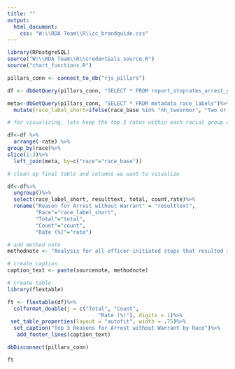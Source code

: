 ```yaml
---
title: ""
output:
  html_document:
    css: "W:\\RDA Team\\R\\cc_brandguide.css"
---
```

<!-- link to Google Font -->
<link href="https://fonts.googleapis.com/css2?family=Inter:wght@100;200;300;400;500;600;700;800;900&display=swap" rel="stylesheet">

```r

library(RPostgreSQL)
source("W:\\RDA Team\\R\\credentials_source.R")
source("chart_functions.R")

pillars_conn <- connect_to_db("rjs_pillars")

df <- dbGetQuery(pillars_conn, "SELECT * FROM report_stoprates_arrest_gang_race_person") 

meta<-dbGetQuery(pillars_conn, "SELECT * FROM metadata_race_labels")%>%
  mutate(race_label_short=ifelse(race_base %in% "nh_twoormor", "Two or more", race_label_short))

# for visualizing, lets keep the top 3 rates within each racial group and grab race labels:

df<-df %>% 
  arrange(-rate) %>% 
group_by(race)%>%
slice(1:3)%>%
  left_join(meta, by=c("race"="race_base"))

# clean up final table and columns we want to visualize

df<-df%>%
  ungroup()%>%
  select(race_label_short, resulttext, total, count,rate)%>%
  rename("Reason for Arrest without Warrant" = "resulttext",
         "Race"="race_label_short",
         "Total"="total",
         "Count"="count",
         "Rate (%)"="rate")

# add method note 
methodnote <- "Analysis for all officer-initiated stops that resulted in a custodial arrest without a warrant made by officers assigned to gang enforcement."

# create caption 
caption_text <- paste(sourcenote, methodnote)

# create table
library(flextable)

ft <- flextable(df)%>%
  colformat_double(j = c("Total", "Count",
                             "Rate (%)"), digits = 1)%>%
 set_table_properties(layout = "autofit", width = .75)%>%
  set_caption("Top 3 Reasons for Arrest without Warrant by Race")%>%
   add_footer_lines(caption_text)

dbDisconnect(pillars_conn)

```

```r

ft

```



<script>
  widg = document.getElementsByClassName('html-widget'); //find widgets
  for (let i = 0; i < widg.length; i++) { //loop through
    document.getElementsByClassName('highchart')[i].style.width = '100%'; //adjust width
    document.getElementsByClassName('highchart')[i].style.height = '100%'; //adjust height
  }
</script>
